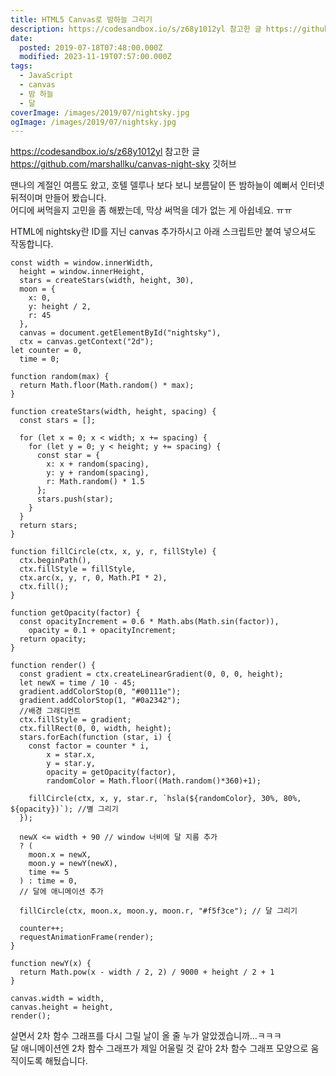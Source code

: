 ```yaml
---
title: HTML5 Canvas로 밤하늘 그리기
description: https://codesandbox.io/s/z68y1012yl 참고한 글 https://github.com/marshallku/canvas-night-sky 깃허브 땐나의 계절인 여름도 왔고, 호텔 델루나 보다 보니 보름달이 뜬 밤하늘이 예뻐서 인터넷 뒤적이며 만들어 봤습니다.어디에 써먹을지 고민을 좀 해봤는데, 막상 써먹을 데가 없는 게 아쉽네요. ㅠㅠ HTML에 nightsky란 ID를 지닌 canvas 추가하시고 아래 스크립트만 붙여 넣으셔도 작동합니다. const width = window.innerWidth, height = window.innerHeight, stars = createStars(width, height, 30),
date:
  posted: 2019-07-18T07:48:00.000Z
  modified: 2023-11-19T07:57:00.000Z
tags:
  - JavaScript
  - canvas
  - 밤 하늘
  - 달
coverImage: /images/2019/07/nightsky.jpg
ogImage: /images/2019/07/nightsky.jpg
---
```


<https://codesandbox.io/s/z68y1012yl> 참고한 글  
<https://github.com/marshallku/canvas-night-sky> 깃허브

땐나의 계절인 여름도 왔고, 호텔 델루나 보다 보니 보름달이 뜬 밤하늘이 예뻐서 인터넷 뒤적이며 만들어 봤습니다.  
어디에 써먹을지 고민을 좀 해봤는데, 막상 써먹을 데가 없는 게 아쉽네요. ㅠㅠ

HTML에 nightsky란 ID를 지닌 canvas 추가하시고 아래 스크립트만 붙여 넣으셔도 작동합니다.

```
const width = window.innerWidth,
  height = window.innerHeight,
  stars = createStars(width, height, 30),
  moon = {
    x: 0,
    y: height / 2,
    r: 45
  },
  canvas = document.getElementById("nightsky"),
  ctx = canvas.getContext("2d");
let counter = 0,
  time = 0;

function random(max) {
  return Math.floor(Math.random() * max);
}

function createStars(width, height, spacing) {
  const stars = [];

  for (let x = 0; x < width; x += spacing) {
    for (let y = 0; y < height; y += spacing) {
      const star = {
        x: x + random(spacing),
        y: y + random(spacing),
        r: Math.random() * 1.5
      };
      stars.push(star);
    }
  }
  return stars;
}

function fillCircle(ctx, x, y, r, fillStyle) {
  ctx.beginPath(),
  ctx.fillStyle = fillStyle,
  ctx.arc(x, y, r, 0, Math.PI * 2),
  ctx.fill();
}

function getOpacity(factor) {
  const opacityIncrement = 0.6 * Math.abs(Math.sin(factor)),
    opacity = 0.1 + opacityIncrement;
  return opacity;
}

function render() {
  const gradient = ctx.createLinearGradient(0, 0, 0, height);
  let newX = time / 10 - 45;
  gradient.addColorStop(0, "#00111e");
  gradient.addColorStop(1, "#0a2342");
  //배경 그래디언트
  ctx.fillStyle = gradient;
  ctx.fillRect(0, 0, width, height);
  stars.forEach(function (star, i) {
    const factor = counter * i,
        x = star.x,
        y = star.y,
        opacity = getOpacity(factor),
        randomColor = Math.floor((Math.random()*360)+1);

    fillCircle(ctx, x, y, star.r, `hsla(${randomColor}, 30%, 80%, ${opacity})`); //별 그리기
  });

  newX <= width + 90 // window 너비에 달 지름 추가
  ? (
    moon.x = newX,
    moon.y = newY(newX),
    time += 5
  ) : time = 0,
  // 달에 애니메이션 추가

  fillCircle(ctx, moon.x, moon.y, moon.r, "#f5f3ce"); // 달 그리기

  counter++;
  requestAnimationFrame(render);
}

function newY(x) {
  return Math.pow(x - width / 2, 2) / 9000 + height / 2 + 1
}

canvas.width = width,
canvas.height = height,
render();

```

살면서 2차 함수 그래프를 다시 그릴 날이 올 줄 누가 알았겠습니까…ㅋㅋㅋ  
달 애니메이션엔 2차 함수 그래프가 제일 어울릴 것 같아 2차 함수 그래프 모양으로 움직이도록 해뒀습니다.